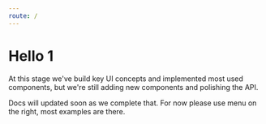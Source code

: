 ```yaml
---
route: /
---
```


# Hello 1

At this stage we've build key UI concepts and implemented most used components, but we're still adding new components and polishing the API.

Docs will updated soon as we complete that. For now please use menu on the right, most examples are there.
